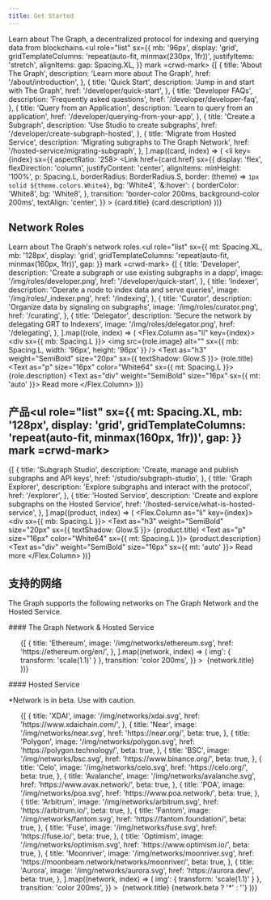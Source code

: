 ```yaml
---
title: Get Started
---
```



Learn about The Graph, a decentralized protocol for indexing and querying data from blockchains.<ul role="list" sx={{ mb: '96px', display: 'grid', gridTemplateColumns: 'repeat(auto-fit, minmax(230px, 1fr))', justifyItems: 'stretch', alignItems: gap: Spacing.XL, }} mark =crwd-mark>
  {[
    { title: 'About The Graph', description: 'Learn more about The Graph', href: '/about/introduction', },
    { title: 'Quick Start', description: 'Jump in and start with The Graph', href: '/developer/quick-start', },
    { title: 'Developer FAQs', description: 'Frequently asked questions', href: '/developer/developer-faq', },
    { title: 'Query from an Application', description: 'Learn to query from an application', href: '/developer/querying-from-your-app', },
    { title: 'Create a Subgraph', description: 'Use Studio to create subgraphs', href: '/developer/create-subgraph-hosted', },
    { title: 'Migrate from Hosted Service', description: 'Migrating subgraphs to The Graph Network', href: '/hosted-service/migrating-subgraph', }, ].map((card, index) => ( <li key={index} sx={{ aspectRatio: '258> <Link href={card.href} sx={{ display: 'flex', flexDirection: 'column', justifyContent: 'center', alignItems: minHeight: '100%', p: Spacing.L, borderRadius: BorderRadius.S, border: (theme) => `1px solid ${theme.colors.White4}`, bg: 'White4', '&:hover': { borderColor: 'White8', bg: 'White8', }, transition: 'border-color 200ms, background-color 200ms', textAlign: 'center', }} > <Text as="h3" weight="SemiBold" size="16px">
          {card.title}
        </Text> <Text as="small" size="16px" color="White64">
          {card.description}
        </Text> </Link> </li> ))} </ul>

## Network Roles

Learn about The Graph's network roles.<ul role="list" sx={{ mt: Spacing.XL, mb: '128px', display: 'grid', gridTemplateColumns: 'repeat(auto-fit, minmax(160px, 1fr))', gap: }} mark =crwd-mark>
  {[
    { title: 'Developer', description: 'Create a subgraph or use existing subgraphs in a dapp', image: '/img/roles/developer.png', href: '/developer/quick-start', },
    { title: 'Indexer', description: 'Operate a node to index data and serve queries', image: '/img/roles/_indexer.png', href: '/indexing', },
    { title: 'Curator', description: 'Organize data by signaling on subgraphs', image: '/img/roles/curator.png', href: '/curating', },
    { title: 'Delegator', description: 'Secure the network by delegating GRT to Indexers', image: '/img/roles/delegator.png', href: '/delegating', }, ].map((role, index) => ( <Flex.Column as="li" key={index}> <div sx={{ mb: Spacing.L }}> <img src={role.image} alt="" sx={{ mb: Spacing.L, width: '96px', height: '96px' }} /> <Text as="h3" weight="SemiBold" size="20px" sx={{ textShadow: Glow.S }}>
          {role.title}
        </Text> <Text as="p" size="16px" color="White64" sx={{ mt: Spacing.L }}>
          {role.description}
        </Text> </div> <Text as="div" weight="SemiBold" size="16px" sx={{ mt: 'auto' }}> <LinkInline href={role.href}>Read more</LinkInline> </Text> </Flex.Column> ))} </ul>

## 产品<ul role="list" sx={{ mt: Spacing.XL, mb: '128px', display: 'grid', gridTemplateColumns: 'repeat(auto-fit, minmax(160px, 1fr))', gap: }} mark =crwd-mark>
  {[
    { title: 'Subgraph Studio', description: 'Create, manage and publish subgraphs and API keys', href: '/studio/subgraph-studio', },
    { title: 'Graph Explorer', description: 'Explore subgraphs and interact with the protocol', href: '/explorer', },
    { title: 'Hosted Service', description: 'Create and explore subgraphs on the Hosted Service', href: '/hosted-service/what-is-hosted-service', }, ].map((product, index) => ( <Flex.Column as="li" key={index}> <div sx={{ mb: Spacing.L }}> <Text as="h3" weight="SemiBold" size="20px" sx={{ textShadow: Glow.S }}>
          {product.title}
        </Text> <Text as="p" size="16px" color="White64" sx={{ mt: Spacing.L }}>
          {product.description}
        </Text> </div> <Text as="div" weight="SemiBold" size="16px" sx={{ mt: 'auto' }}> <LinkInline href={product.href}>Read more</LinkInline> </Text> </Flex.Column> ))} </ul>

## 支持的网络

The Graph supports the following networks on The Graph Network and the Hosted Service.

<div sx={{ mt: Spacing.XXL }}>
  #### The Graph Network &amp; Hosted Service

  <ul
    role="list"
    sx={{
      mt: Spacing.L_XL,
 display: 'grid',
 gridTemplateColumns: 'repeat(auto-fill, minmax(92px, 1fr))',
 columnGap: rowGap: Spacing.XL,
 }}
>
    {[
      {
        title: 'Ethereum',
        image: '/img/networks/ethereum.svg',
        href: 'https://ethereum.org/en/',
      },
    ].map((network, index) => (
      <Flex.Column as="li" key={index}>
        <Text as="div" size="14px" color="White48" sx={{ textAlign: 'center' }}>
          <Link
            href={network.href}
            target="_blank"
            sx={{
              display: 'flex',
 flexDirection: 'column',
 alignItems: 'center',
 color: 'White48',
 '&:hover': { 'White', '&> img': { transform: 'scale(1.1)' } },
              transition: 'color 200ms',
            }}
          >
            <img
              src={network.image}
              alt=""
              sx={{ mb: Spacing.M, width: '40px', height: transition: 'transform 200ms' }}
 />
            {network.title}
          </Link>
        </Text>
      </Flex.Column>
    ))}
  </ul>
</div>

<div sx={{ mt: Spacing.XXL }}>
  #### Hosted Service

\*Network is in beta. Use with caution.

  <ul
    role="list"
    sx={{
      mt: Spacing.XL,
 display: 'grid',
 gridTemplateColumns: 'repeat(auto-fill, minmax(92px, 1fr))',
 columnGap: Spacing.L_XL,
 rowGap: }}
>
    {[
      {
        title: 'XDAI',
        image: '/img/networks/xdai.svg',
        href: 'https://www.xdaichain.com/',
      },
      {
        title: 'Near',
        image: '/img/networks/near.svg',
        href: 'https://near.org/',
        beta: true,
      },
      {
        title: 'Polygon',
        image: '/img/networks/polygon.svg',
        href: 'https://polygon.technology/',
        beta: true,
      },
      {
        title: 'BSC',
        image: '/img/networks/bsc.svg',
        href: 'https://www.binance.org/',
        beta: true,
      },
      {
        title: 'Celo',
        image: '/img/networks/celo.svg',
        href: 'https://celo.org/',
        beta: true,
      },
      {
        title: 'Avalanche',
        image: '/img/networks/avalanche.svg',
        href: 'https://www.avax.network/',
        beta: true,
      },
      {
        title: 'POA',
        image: '/img/networks/poa.svg',
        href: 'https://www.poa.network/',
        beta: true,
      },
      {
        title: 'Arbitrum',
        image: '/img/networks/arbitrum.svg',
        href: 'https://arbitrum.io/',
        beta: true,
      },
      {
        title: 'Fantom',
        image: '/img/networks/fantom.svg',
        href: 'https://fantom.foundation/',
        beta: true,
      },
      {
        title: 'Fuse',
        image: '/img/networks/fuse.svg',
        href: 'https://fuse.io/',
        beta: true,
      },
      {
        title: 'Optimism',
        image: '/img/networks/optimism.svg',
        href: 'https://www.optimism.io/',
        beta: true,
      },
      {
        title: 'Moonriver',
        image: '/img/networks/moonriver.svg',
        href: 'https://moonbeam.network/networks/moonriver/',
        beta: true,
      },
      {
        title: 'Aurora',
        image: '/img/networks/aurora.svg',
        href: 'https://aurora.dev/',
        beta: true,
      },
    ].map((network, index) => (
      <Flex.Column as="li" key={index}>
        <Text as="div" size="14px" color="White48" sx={{ textAlign: 'center' }}>
          <Link
            href={network.href}
            target="_blank"
            sx={{
              display: 'flex',
 flexDirection: 'column',
 alignItems: 'center',
 color: 'White48',
 '&:hover': { 'White', '&> img': { transform: 'scale(1.1)' } },
              transition: 'color 200ms',
            }}
          >
            <img
              src={network.image}
              alt=""
              sx={{ mb: Spacing.M, width: '40px', height: transition: 'transform 200ms' }}
 />
            {network.title}
            {network.beta ? '*' : ''}
          </Link>
        </Text>
      </Flex.Column>
    ))}
  </ul>
</div>

